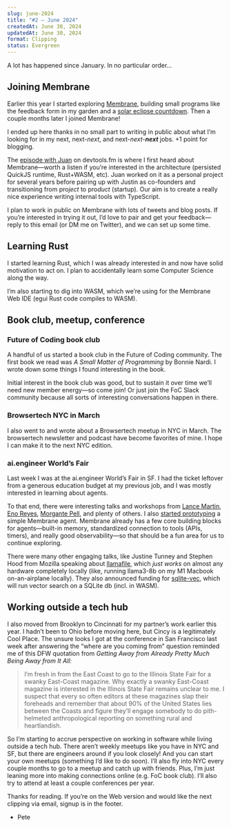 ```yaml
---
slug: june-2024
title: "#2 — June 2024"
createdAt: June 30, 2024
updatedAt: June 30, 2024
format: Clipping
status: Evergreen
---
```


A lot has happened since <Link href="/january-2024">January</Link>. In no particular order...

## Joining Membrane

Earlier this year I started exploring [Membrane](https://www.membrane.io/), building small programs like the <Link href="/membrane-feedback-form">feedback form</Link> in my garden and a [solar eclipse countdown](https://x.com/pete_millspaugh/status/1775331254096822565). Then a couple months later I joined Membrane!

I ended up here thanks in no small part to <Link href="/my-next-next-next-job">writing in public</Link> about what I’m looking for in my next, next-_next_, and next-_next_-_**next**_ jobs. +1 point for blogging.

The [episode with Juan](https://www.devtools.fm/episode/46) on devtools.fm is where I first heard about Membrane—worth a listen if you’re interested in the architecture (persisted QuickJS runtime, Rust+WASM, etc). Juan worked on it as a personal project for several years before pairing up with Justin as co-founders and transitioning from pro*ject* to pro*duct* (startup). Our aim is to create a really nice experience writing internal tools with TypeScript.

I plan to work in public on Membrane with lots of tweets and blog posts. If you’re interested in trying it out, I’d love to pair and get your feedback—reply to this email (or DM me on Twitter), and we can set up some time.

## Learning Rust

I started <Link href="/hello-rust">learning Rust</Link>, which I was already interested in and now have solid motivation to act on. I plan to <Link href="/should-i-learn-computer-science">accidentally learn some Computer Science</Link> along the way.

I’m also starting to dig into WASM, which we’re using for the Membrane Web IDE (egui Rust code compiles to WASM).

## Book club, meetup, conference

### Future of Coding book club

A handful of us <Link href="/foc-book-club">started a book club</Link> in the Future of Coding community. The first book we read was _A Small Matter of Programming_ by Bonnie Nardi. I wrote down some <Link href="/a-small-matter-of-programming">things I found interesting</Link> in the book.

Initial interest in the book club was good, but to sustain it over time we’ll need new member energy—so come join! Or just join the FoC Slack community because all sorts of interesting conversations happen in there.

### Browsertech NYC in March

I also went to and <Link href="/browsertech-nyc-2024-3-7">wrote about</Link> a Browsertech meetup in NYC in March. The <Link href="https://browsertech.com">browsertech</Link> newsletter and podcast have become favorites of mine. I hope I can make it to the next NYC edition.

### ai.engineer World’s Fair

Last week I was at the <Link href="https://ai.engineer">ai.engineer</Link> World’s Fair in SF. I had the ticket leftover from a generous education budget at my previous job, and I was mostly interested in learning about agents.

To that end, there were interesting talks and workshops from [Lance Martin](https://x.com/RLanceMartin/status/1806753586069807500), [Eno Reyes](https://x.com/EnoReyes/status/1806085121575096715), [Morgante Pell](https://x.com/aiDotEngineer/status/1806116284599554144), and plenty of others. I also [started prototyping](https://x.com/pete_millspaugh/status/1805797615197635017) a simple Membrane agent. Membrane already has a few core building blocks for agents—built-in memory, standardized connection to tools (APIs, timers), and really good observability—so that should be a fun area for us to continue exploring.

There were many other engaging talks, like Justine Tunney and Stephen Hood from Mozilla speaking about [llamafile](https://github.com/Mozilla-Ocho/llamafile), which _just works_ on almost any hardware completely locally (like, running llama3-8b on my M1 Macbook on-an-airplane locally). They also announced funding for [sqlite-vec](https://alexgarcia.xyz/blog/2024/building-new-vector-search-sqlite/index.html), which will run vector search on a SQLite db (incl. in WASM).

## Working outside a tech hub

I also moved from Brooklyn to Cincinnati for my partner’s work earlier this year. I hadn’t been to Ohio before moving here, but Cincy is a legitimately Cool Place. The unsure looks I got at the conference in San Francisco last week after answering the “where are you coming from” question reminded me of this DFW quotation from _Getting Away from Already Pretty Much Being Away from It All:_

> I’m fresh in from the East Coast to go to the Illinois State Fair for a swanky East-Coast magazine. Why exactly a swanky East-Coast magazine is interested in the Illinois State Fair remains unclear to me. I suspect that every so often editors at these magazines slap their foreheads and remember that about 90% of the United States lies between the Coasts and figure they’ll engage somebody to do pith-helmeted anthropological reporting on something rural and heartlandish.

So I’m starting to accrue perspective on working in software while living outside a tech hub. There aren’t weekly meetups like you have in NYC and SF, but there are engineers around if you look closely! And you can start your own meetups (something I’d like to do soon). I’ll also fly into NYC every couple months to go to a meetup and catch up with friends. Plus, I’m just leaning more into making connections online (e.g. FoC book club). I’ll also try to attend at least a couple conferences per year.

Thanks for reading. If you’re on the Web version and would like the next clipping via email, signup is in the footer.

- Pete
